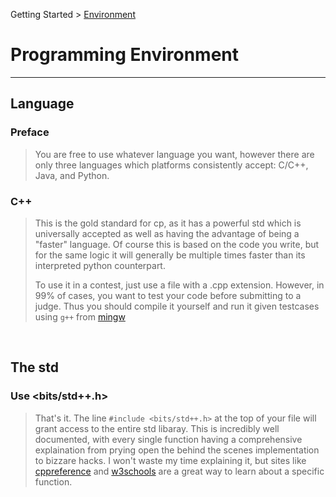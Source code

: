 Getting Started > [Environment](/docs/environment/)
# Programming Environment
---
## Language
### Preface
> You are free to use whatever language you want, however there are only three languages
which platforms consistently accept: C/C++, Java, and Python.
>
### C++
> This is the gold standard for cp, as it has a powerful std which is universally accepted as well
as having the advantage of being a "faster" language. Of course this is based on the code you write,
but for the same logic it will generally be multiple times faster than its interpreted python counterpart.
>
> To use it in a contest, just use a file with a .cpp extension. However, in 99% of cases, you want to test your code
before submitting to a judge. Thus you should compile it yourself and run it given testcases using `g++` from 
[mingw](https://www.mingw-w64.org/downloads/)
> 

&nbsp;
## The std
### Use \<bits/std++.h>
> That's it. The line `#include <bits/std++.h>` at the top of your file will grant access
to the entire std libaray. This is incredibly well documented, with every single function
having a comprehensive explaination from prying open the behind the scenes implementation to bizzare
hacks. I won't waste my time explaining it, but sites like [cppreference](https://www.mingw-w64.org/downloads/)
and [w3schools](https://www.mingw-w64.org/downloads/) are a great way to learn about a specific function.